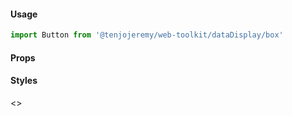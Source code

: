 

<Meta title='Data-Display|Box' />


#### Usage

```js
import Button from '@tenjojeremy/web-toolkit/dataDisplay/box'
 ```

#### Props

<Props of={Box} />

#### Styles

<Preview>
<Story name='All Styles'>
   <>
      <B title='default' background contentStyle={{ padding: 0 }}>
      <Box
        name='box name'
        styles={{
          justifyContent: 'space-between',
          gridAutoFlow: ['column', 'row'],
          width: '400px',
          alignItems: 'center',
          padding: 'xs',
        }}
      >
        <Typography text='Featured' variant='h6' />
        <Icon name='search/material' color='primary' />
      </Box>
    </B>
  </>
</Story>
</Preview>


